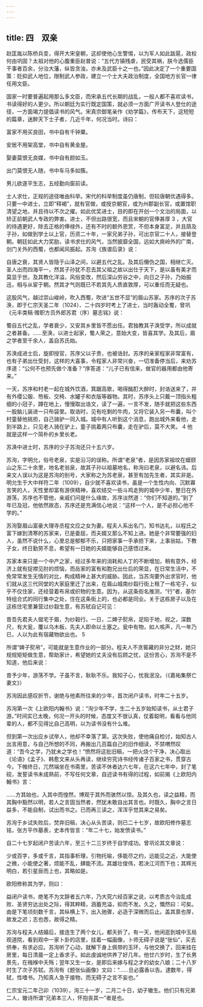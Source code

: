 ```yaml
---
---
---
```

title: 四　双亲
---




赵匡胤以陈桥兵变，得开大宋皇朝，这却使他心生警惕，以为军人如此跋扈，政权何由巩固？太祖对他的心腹重臣赵普说：“五代方镇残虐，民受其祸，朕今选儒臣干事者百余，分治大藩，纵皆贪浊，亦未及武臣十之一也。”因此决定了一个重要国策：贬抑武人地位，限制武人参政，建立一个士大夫政治制度，全国地方长官一律任用文臣。

国家一时要普遍起用那么多文臣，而宋承五代长期的战乱，一般人都不喜欢读书，书读得好的人更少。所以朝廷为实行既定国策，就必须一方面广开读书人登仕的途径，一方面竭力提倡读书的风气。宋真宗御笔亲作《劝学篇》，传布天下，这短短的篇章，迷醉天下士子者，几近千年，何况当时。诗曰：

富家不用买良田，书中自有千钟粟。

安居不用架高堂，书中自有黄金屋。

娶妻莫恨无良媒，书中自有颜如玉。

出门莫恨无人随，书中车马多如簇。

男儿欲遂平生志，五经勤向窗前读。



士人求仕，正规的途径唯由科举。宋代的科举制度虽仍唐制，但较唐朝优遇得多。只要一中进士，立即“释褐”，就有官做，或授京朝官，或为州郡副长官，或置馆职清望之地，并且待以不次之擢。如此优奖进士，目的即在开创一个文治的局面，以矫正前朝武人专政的弊害。进士，不但出路很宽，而且宋朝的官俸甚厚 3 ，大官的待遇更好，除去正格的俸禄外，还有不时的额外恩赏，不但本身富足，并且荫及子孙，如做到学士以上官，历资二十年，一家兄弟子孙，可出京官二十人，接替登朝。朝廷如此大力奖励，读书求仕的风气，当然披靡全国，远如大庾岭外的广南，剑门关外的西蜀，也都闻风振起。苏洵《族谱后录》说：

自唐之衰，其贤人皆隐于山泽之间，以避五代之乱。及其后僭伪之国，相继亡灭。圣人出而四海平一，然其子孙犹不忍去其父祖之故以出仕于天下，是以虽有美才而莫显于世。及其教化洋溢，风俗变改，然后深山穷谷之中，向日之子孙，乃始振迅，相与从宦于朝。然其才气则既已不若其先人质直敦厚，可以重任而无疑也。



这股风气，越过崇山峻岭，吹入西蜀，吹进“五世不显”的眉山苏家。苏序的次子苏涣，即于仁宗天圣二年（1024）、二十四岁时考上了进士，当时轰动全蜀，曾巩《元丰类稿·赠职方员外郎苏君（序）墓志铭》说：

蜀自五代之乱，学者衰少，又安其乡里皆不愿出任。君独教其子涣受学，所以成就之者甚备。……至涣，以进士起家，蜀人荣之，意始大变，皆喜其学。及其后，眉之学者至千余人，盖自苏氏始。



苏涣成进士后，旋即授官，苏序父以子贵，也被诰封。苏序的亲家程家非常富有，也有子弟出仕受封，这样的大喜事，令程家人非常兴奋，一切准备停当后，来劝苏序道：“公何不也预先做个准备？”序答道：“儿子已有信来，做官的器用都由他寄来。”

一天，苏序和村老一起在城外饮酒，箕踞高歌，喝得酩酊大醉时，封诰送来了，并有外缨公服、笏板、交椅、水罐子和衣版等器物。其时，苏序头上只戴一顶指头粗细的小冠子，蹲在地上，慢慢取出诰文，读了一遍，一言不发，随手就把这些东西一股脑儿装进一只布袋里。取诰时，见有吃剩的牛肉，又将它装入另一布囊，叫个村童替他挑担，自己骑驴一同入城。城中有人听到这个消息，跑出城外来看他，走到半路上，只见老人骑在驴上，童子挑着两只布囊，走在驴后，莫不大笑。 4 他就是这样一个简朴的乡里长老。

苏涣中进士时，苏序的少子苏洵还只十五六岁。

苏洵，字明允，俗号老泉，实是沿习的误称。所谓“老泉”者，是因苏家祖坟在蟆颐山之东二十余里，地名老翁泉，故其子孙以祖墓地名，称洵曰老泉，以避名讳。后来文人误以为这是苏洵的别号，大家称之为苏老泉，甚至有加先生者，其实非是。明允生于大中祥符二年（1009），自少就不喜欢读书，虽是一个生性内向、沉默寡言笑的人，天性里却富有游侠精神，喜欢结交一些斗鸡走狗的城中少年，整日在外游荡，苏序也不管他，亲戚们问是什么缘故，苏序淡然道：“你们不知道的。”到了年已及冠，他依然故态，苏序还是充满信心地说：“这样一个人，是不必担心他不学的。”

苏洵娶眉山富豪大理寺丞程文应之女为妻。程夫人系出名门，知书达礼，以程氏之富下嫁到清寒的苏家来，已是委屈，而夫婿又那么不知上进。她是个非常要强的妇人，虽然不说什么，心里总是郁郁不乐，只把家事一手承担下来，上事翁姑，下教子女，终日勤劳不息，希望有一日她的夫婿能够自己感悟过来。

苏家本来只是一个中产之家，经过多年来的消耗和人丁的不断增加，稍有意外，经济上就有捉襟见肘的烦恼，而岳家的富有和胞兄出仕后的荣显，在日常生活中，不免常常发生无情的对比，构成精神上甚大的威胁。因此，当苏洵要外出求官时，他们就从这三代同堂的大家庭里迁了出来，在眉山城南纱縠行街上租了一栋宅子，似乎不仅住家，还经营着布帛或织物的生意。因为，从这条街名推测，“行”者，基尔特组合式的同行集中之处，住在这条街上的，也必都是同业。关于这栋房子以及在这栋住宅里兼营过纱縠生意，有苏轼自记可见：

昔吾先君夫人僦宅于眉，为纱榖行。一日，二婢子熨帛，足陷于地，视之，深数尺，有大瓮，覆以乌木板，先夫人即命以土塞之。瓮中有物，如人咳声，凡一年乃已，人以为此有宿藏物欲出也。 5



所谓“婢子熨帛”，可能就是生意作业的一部分。程夫人不贪窖藏的非分之财，她只规规矩矩做生意，帮助家计，希望她的丈夫没有后顾之忧，这份苦心，苏洵不是不知道，他后来说：

昔予少年，游荡不学。子虽不言，耿耿不乐。我知子心，忧我泯没。（《嘉祐集祭亡妻文》）



苏洵因此感叹折节，谢绝与他素所往来的少年，首次闭户读书，时年二十五岁。

苏洵第一次《上欧阳内翰书》说：“洵少年不学，生二十五岁始知读书，从士君子游。”时间实已太晚，何况一开头的时候，态度又不很认真，仗着聪明，看看与他同辈的人，都不见得比自己高明，以为读书没有什么难。

但到第一次出应乡试举人，他却不幸落了第。这次失败，使他痛自检讨，始知古人出言用意，与自己所想的不同，再搬出几百篇自己的旧作细读，不禁喟然叹道：“吾今之学，乃犹未之学也！”愤然将这批旧稿，一把火烧个干净，决心取出《论语》《孟子》、韩愈文来从头再读，继续穷究诗书经传诸子百家之书，贯穿古今。下帷终日，兀然端坐在书斋里，苦读不休者达六七年，在这六七年中，封了笔砚，发誓读书未成熟前，不写任何文章，自述读书有得的过程，如前揭《上欧阳内翰书》言：

……方其始也，入其中而惶然，博观于其外而骇然以惊。及其久也，读之益精，而其胸中豁然以明，若人之言固当然者，然犹未敢自出其言也。时既久，胸中之言日益多，不能自制，试出而书之。已而再三读之，浑浑乎觉其来之易矣。



苏洵于乡试失败后，焚弃旧稿，决心从头苦读，则已二十七岁，故欧阳修作墓志铭，张方平作墓表，史本传皆言：“年二十七，始发愤读书。”

自二十七岁起闭户苦读六年，至三十二三岁终于自学成功。曾巩论其文章说：

少或百字，多或千言，其指事析理，引物托喻，侈能尽之约，远能见之近，大能使之微，小能使之著，烦能不乱，肆能不流。其雄壮俊伟，若决江河而下也；其辉光明白，若引星辰而上也，其略如是。



欧阳修称其为学，则曰：

益闭户读书，绝笔不为文辞者五六年，乃大究六经百家之说，以考质古今治乱成败、圣贤穷达出处之际，得其粹精，涵蓄充溢，抑而不发。久之，慨然曰：可矣。由是下笔顷刻数千言，其纵横上下，出入驰骤，必造于深微而后止。盖其禀也厚，故发之迟；志也悫，故得之精。



苏洵与程夫人结婚后，接连生了两个女儿，都夭折了。有一天，他闲逛到城中玉局观道院，看到观中一家卜卦的店里，挂着一幅画像，卜师无碍子说是“张仙”，买去供奉，有求必应。苏洵听了心动，就解下身上佩带的玉环，与他交换了，回来挂在房里，每日清晨一定上香求子。如此虔诚地供养了好几年。他廿六岁时，生了长男景先，在襁褓中夭殇；翌年又生一女，是即后来嫁与程之才的幼女八娘；二十八岁时生了次子苏轼。苏洵有《题张仙画像》文曰：“……旦必露香以告。逮数年，得轼，性嗜书。乃知真人急于接物，而无碍子之言不妄也。”

仁宗宝元二年己卯（1039），洵三十一岁，二月二十日，幼子辙生。他们只有兄弟二人，辙诗所谓“兄弟本三人，怀抱丧其一”者是也。
